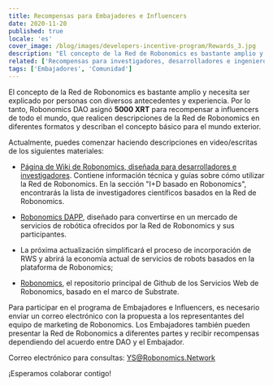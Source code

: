```yaml
---
title: Recompensas para Embajadores e Influencers
date: 2020-11-20
published: true
locale: 'es'
cover_image: /blog/images/developers-incentive-program/Rewards_3.jpg
description: "El concepto de la Red de Robonomics es bastante amplio y necesita ser explicado por personas con diversos antecedentes y experiencia. Por lo tanto, Robonomics DAO asignó 5000 XRT para recompensar a influencers de todo el mundo, que realicen descripciones de la Red de Robonomics en diferentes formatos y describan el concepto básico para el mundo exterior."
related: ['Recompensas para investigadores, desarrolladores e ingenieros', 'Programa de incentivos comunitarios']
tags: ['Embajadores', 'Comunidad']
---
```


El concepto de la Red de Robonomics es bastante amplio y necesita ser explicado por personas con diversos antecedentes y experiencia. Por lo tanto, Robonomics DAO asignó **5000 XRT** para recompensar a influencers de todo el mundo, que realicen descripciones de la Red de Robonomics en diferentes formatos y describan el concepto básico para el mundo exterior.

Actualmente, puedes comenzar haciendo descripciones en video/escritas de los siguientes materiales:

* [Página de Wiki de Robonomics, diseñada para desarrolladores e investigadores](https://wiki.robonomics.network/docs/r-and-d-based-on-robonomics-network/). Contiene información técnica y guías sobre cómo utilizar la Red de Robonomics. 
En la sección "I+D basado en Robonomics", encontrarás la lista de investigadores científicos basados en la Red de Robonomics.

* [Robonomics DAPP](https://robonomics.app/#/), diseñado para convertirse en un mercado de servicios de robótica ofrecidos por la Red de Robonomics y sus participantes.

* La próxima actualización simplificará el proceso de incorporación de RWS y abrirá la economía actual de servicios de robots basados en la plataforma de Robonomics;

* [Robonomics](https://github.com/airalab/robonomics), el repositorio principal de Github de los Servicios Web de Robonomics, basado en el marco de Substrate.


Para participar en el programa de Embajadores e Influencers, es necesario enviar un correo electrónico con la propuesta a los representantes del equipo de marketing de Robonomics.
Los Embajadores también pueden presentar la Red de Robonomics a diferentes partes y recibir recompensas dependiendo del acuerdo entre DAO y el Embajador.

Correo electrónico para consultas:
YS@Robonomics.Network

¡Esperamos colaborar contigo!